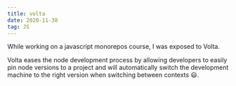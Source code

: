 ```yaml
---
title: volta
date: 2020-11-30
tag: JS
---
```



While working on a javascript monorepos course, I was exposed to <TextLink href="https://docs.volta.sh/guide/">Volta</TextLink>.

Volta eases the node development process by allowing developers to easily pin node versions to a project and
will automatically switch the development machine to the right version when switching between contexts 😃.
